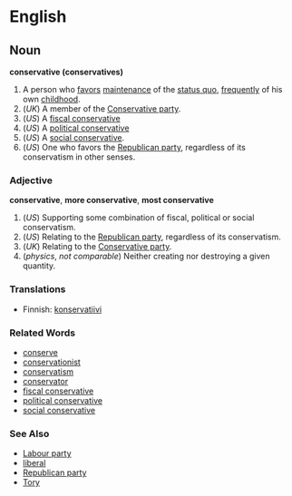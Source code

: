 =English=

==Noun==
'''conservative (conservatives)'''

#A person who [[favor]]s [[maintenance]] of the [[status quo]], [[frequent]]ly of his own [[childhood]].
# (''UK'') A member of the [[Conservative party]].
# (''US'') A [[fiscal conservative]]
# (''US'') A [[political conservative]]
# (''US'') A [[social conservative]].
# (''US'') One who favors the [[Republican party]], regardless of its conservatism in other senses.

===Adjective===
'''conservative''', '''more conservative''', '''most conservative'''

# (''US'') Supporting some combination of fiscal, political or social conservatism.
# (''US'') Relating to the [[Republican party]], regardless of its conservatism.
# (''UK'') Relating to the [[Conservative party]].
# (''physics'', ''not comparable'') Neither creating nor destroying a given quantity.

===Translations===
*Finnish: [[konservatiivi]]

===Related Words===
*[[conserve]]
*[[conservationist]]
*[[conservatism]]
*[[conservator]]
*[[fiscal conservative]]
*[[political conservative]]
*[[social conservative]]

===See Also===
*[[Labour party]]
*[[liberal]]
*[[Republican party]]
*[[Tory]]